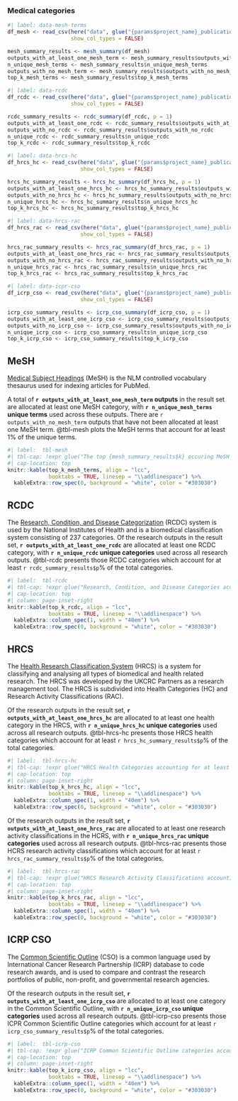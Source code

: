 ### Medical categories

```r
#| label: data-mesh-terms
df_mesh <- read_csv(here("data", glue("{params$project_name}_publications_mesh.csv")),
                    show_col_types = FALSE)

mesh_summary_results <- mesh_summary(df_mesh)
outputs_with_at_least_one_mesh_term <- mesh_summary_results$outputs_with_at_least_one_mesh_term
n_unique_mesh_terms <- mesh_summary_results$n_unique_mesh_terms
outputs_with_no_mesh_term <- mesh_summary_results$outputs_with_no_mesh_term
top_k_mesh_terms <- mesh_summary_results$top_k_mesh_terms
```

```r
#| label: data-rcdc
df_rcdc <- read_csv(here("data", glue("{params$project_name}_publications_rcdc.csv")),
                    show_col_types = FALSE)

rcdc_summary_results <- rcdc_summary(df_rcdc, p = 1)
outputs_with_at_least_one_rcdc <- rcdc_summary_results$outputs_with_at_least_one_rcdc
outputs_with_no_rcdc <- rcdc_summary_results$outputs_with_no_rcdc
n_unique_rcdc <- rcdc_summary_results$n_unique_rcdc
top_k_rcdc <- rcdc_summary_results$top_k_rcdc
```

```r
#| label: data-hrcs-hc
df_hrcs_hc <- read_csv(here("data", glue("{params$project_name}_publications_hrcs_hc.csv")),
                       show_col_types = FALSE)

hrcs_hc_summary_results <- hrcs_hc_summary(df_hrcs_hc, p = 1)
outputs_with_at_least_one_hrcs_hc <- hrcs_hc_summary_results$outputs_with_at_least_one_hrcs_hc
outputs_with_no_hrcs_hc <- hrcs_hc_summary_results$outputs_with_no_hrcs_hc
n_unique_hrcs_hc <- hrcs_hc_summary_results$n_unique_hrcs_hc
top_k_hrcs_hc <- hrcs_hc_summary_results$top_k_hrcs_hc
```

```r
#| label: data-hrcs-rac
df_hrcs_rac <- read_csv(here("data", glue("{params$project_name}_publications_hrcs_rac.csv")),
                       show_col_types = FALSE)

hrcs_rac_summary_results <- hrcs_rac_summary(df_hrcs_rac, p = 1)
outputs_with_at_least_one_hrcs_rac <- hrcs_rac_summary_results$outputs_with_at_least_one_hrcs_rac
outputs_with_no_hrcs_rac <- hrcs_rac_summary_results$outputs_with_no_hrcs_rac
n_unique_hrcs_rac <- hrcs_rac_summary_results$n_unique_hrcs_rac
top_k_hrcs_rac <- hrcs_rac_summary_results$top_k_hrcs_rac
```

```r
#| label: data-icpr-cso
df_icrp_cso <- read_csv(here("data", glue("{params$project_name}_publications_icrp_cso.csv")),
                       show_col_types = FALSE)

icrp_cso_summary_results <- icrp_cso_summary(df_icrp_cso, p = 1)
outputs_with_at_least_one_icrp_cso <- icrp_cso_summary_results$outputs_with_at_least_one_icrp_cso
outputs_with_no_icrp_cso <- icrp_cso_summary_results$outputs_with_no_icrp_cso
n_unique_icrp_cso <- icrp_cso_summary_results$n_unique_icrp_cso
top_k_icrp_cso <- icrp_cso_summary_results$top_k_icrp_cso
```

:::{.panel-tabset}

## MeSH

[Medical Subject Headings](https://www.ncbi.nlm.nih.gov/mesh/) (MeSH) is the NLM controlled vocabulary thesaurus used for indexing articles for PubMed.

A total of **`r outputs_with_at_least_one_mesh_term` outputs** in the result set are allocated at least one MeSH category, with **`r n_unique_mesh_terms` unique terms** used across these outputs. There are `r outputs_with_no_mesh_term` outputs that have not been allocated at least one MeSH term. @tbl-mesh plots the MeSH terms that account for at least 1% of the unique terms.

```r
#| label:  tbl-mesh
#| tbl-cap: !expr glue("The top {mesh_summary_results$k} occuring MeSH terms for research produced by the {params$research_unit}, {params$min_year} to {params$max_year}.")
#| cap-location: top
knitr::kable(top_k_mesh_terms, align = "lcc", 
             booktabs = TRUE, linesep = "\\addlinespace") %>%
  kableExtra::row_spec(0, background = "white", color = "#303030")
```

## RCDC

The [Research, Condition, and Disease Categorization](https://report.nih.gov/funding/categorical-spending/rcdc-process) (RCDC) system is used by the National Institutes of Health and is a biomedical classification system consisting of 237 categories. Of the research outputs in the result set, **`r outputs_with_at_least_one_rcdc`** are allocated at least one RCDC category, with **`r n_unique_rcdc` unique categories** used across all research outputs. @tbl-rcdc presents those RCDC categories which account for at least `r rcdc_summary_results$p`% of the total categories.

```r
#| label:  tbl-rcdc
#| tbl-cap: !expr glue("Research, Condition, and Disease Categories accounting for at least {rcdc_summary_results$p} per cent of the total categories assigned to research outputs produced by the {params$research_unit}, {params$min_year} to {params$max_year}.")
#| cap-location: top
#| column: page-inset-right
knitr::kable(top_k_rcdc, align = "lcc", 
             booktabs = TRUE, linesep = "\\addlinespace") %>%
  kableExtra::column_spec(1, width = "40em") %>%
  kableExtra::row_spec(0, background = "white", color = "#303030")
```

## HRCS 

The [Health Research Classification System](https://hrcsonline.net) (HRCS) is a system for classifying and analysing all types of biomedical and health related research. The HRCS was developed by the UKCRC Partners as a research management tool. The HRCS is subdivided into Health Categories (HC) and Research Activity Classifications (RAC).

Of the research outputs in the result set, **`r outputs_with_at_least_one_hrcs_hc`** are allocated to at least one health category in the HRCS, with **`r n_unique_hrcs_hc` unique categories** used across all research outputs. @tbl-hrcs-hc presents those HRCS health categories which account for at least `r hrcs_hc_summary_results$p`% of the total categories.

```r
#| label:  tbl-hrcs-hc
#| tbl-cap: !expr glue("HRCS Health Categories accounting for at least {hrcs_hc_summary_results$p} per cent of the total categories assigned to research outputs produced by the {params$research_unit}, {params$min_year} to {params$max_year}.")
#| cap-location: top
#| column: page-inset-right
knitr::kable(top_k_hrcs_hc, align = "lcc", 
             booktabs = TRUE, linesep = "\\addlinespace") %>%
  kableExtra::column_spec(1, width = "40em") %>%
  kableExtra::row_spec(0, background = "white", color = "#303030")
```

Of the research outputs in the result set, **`r outputs_with_at_least_one_hrcs_rac`** are allocated to at least one research activity classifications in the HCRS, with **`r n_unique_hrcs_rac` unique categories** used across all research outputs. @tbl-hrcs-rac presents those HCRS research activity classifications which account for at least `r hrcs_rac_summary_results$p`% of the total categories.

```r
#| label:  tbl-hrcs-rac
#| tbl-cap: !expr glue("HRCS Research Activity Classifications accounting for at least {hrcs_rac_summary_results$p} per cent of the total categories assigned to research outputs produced by the {params$research_unit}, {params$min_year} to {params$max_year}.")
#| cap-location: top
#| column: page-inset-right
knitr::kable(top_k_hrcs_rac, align = "lcc", 
             booktabs = TRUE, linesep = "\\addlinespace") %>%
  kableExtra::column_spec(1, width = "40em") %>%
  kableExtra::row_spec(0, background = "white", color = "#303030")
```

## ICRP CSO

The [Common Scientific Outline](https://www.icrpartnership.org/cso) (CSO) is a common language used by International Cancer Research Partnership (ICRP) database to code research awards, and is used to compare and contrast the research portfolios of public, non-profit, and governmental research agencies. 

Of the research outputs in the result set, **`r outputs_with_at_least_one_icrp_cso`** are allocated to at least one category in the Common Scientific Outline, with **`r n_unique_icrp_cso` unique categories** used across all research outputs. @tbl-icrp-cso presents those ICPR Common Scientific Outline categories which account for at least `r icrp_cso_summary_results$p`% of the total categories.

```r
#| label:  tbl-icrp-cso
#| tbl-cap: !expr glue("ICRP Common Scientific Outline categories accounting for at least {icrp_cso_summary_results$p} per cent of the total categories assigned to research outputs produced by the {params$research_unit}, {params$min_year} to {params$max_year}.")
#| cap-location: top
#| column: page-inset-right
knitr::kable(top_k_icrp_cso, align = "lcc", 
             booktabs = TRUE, linesep = "\\addlinespace") %>%
  kableExtra::column_spec(1, width = "40em") %>%
  kableExtra::row_spec(0, background = "white", color = "#303030")
```

:::